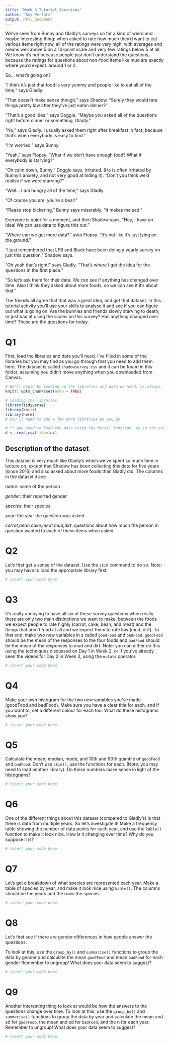 ```yaml
---
title: "Week 3 Tutorial Exercises"
author: "Amy Perfors"
output: html_document
---
```


We've seen from Bunny and Gladly's surveys so far a kind of weird and maybe interesting thing: when asked to rate how much they'd want to eat various items right now, all of the ratings were very high, with averages and means well above 5 on a 10-point scale and very few ratings below 5 at all. We know it's not because people just don't understand the questions, because the ratings for questions about non-food items like mud are exactly where you'd expect: around 1 or 2.

So... what's going on? 

"I think it's just that food is very yummy and people like to eat all of the time," says Gladly.

"That doesn't make sense though," says Shadow. "Surely they would rate things pretty low after they've just eaten dinner?"

"That's a good idea," says Doggie. "Maybe you asked all of the questions right before dinner or something, Gladly."

"No," says Gladly. I usually asked them right after breakfast in fact, because that's when everybody is easy to find."

"I'm worried," says Bunny. 

"Yeah," says Flopsy. "What if we don't have enough food? What if everybody is starving?"

"Oh calm down, Bunny," Doggie says, irritated. (He is often irritated by Bunny's anxiety, and not very good at hiding it). "Don't you think we'd realise if we were starving?"

"Well... I *am* hungry all of the time," says Gladly.

"Of course you are, you're a bear!"

"Please stop bickering," Bunny says miserably. "It makes me sad."

Everyone is quiet for a moment, and then Shadow says, "Hey, I have an idea! We can use data to figure this out."

"Where can we get more data?" asks Flopsy. "It's not like it's just lying on the ground."

"I just remembered that LFB and Black have been doing a yearly survey on just this question," Shadow says.

"Oh yeah that's right!" says Gladly. "That's where I got the idea for the questions in the first place."

"So let's ask them for their data. We can see if anything has changed over time. Also I think they asked about more foods, so we can see if it's about that."

The friends all agree that that was a great idea, and get that dataset. In this tutorial activity you'll use your skills to analyse it and see if you can figure out what is going on. Are the bunnies and friends slowly starving to death, or just bad at using the scales on this survey? Has anything changed over time? These are the questions for today.

# Q1

First, load the libraries and data you'll need. I've filled in some of the libraries but you may find as you go through that you need to add them here. The dataset is called `shadowsurvey.csv` and it can be found in this folder, assuming you didn't move anything when you downloaded from Canvas.

```r
# We'll begin by loading up the libraries and data we need, as always.
knitr::opts_chunk$set(echo = TRUE)

# loading the libraries
library(tidyverse)
library(knitr)
library(here)
# you'll need to add a few more libraries as you go

# ** you need to load the data using the here() function, as in the example in class
d <- read_csv(file=loc)
```

## Description of the dataset

This dataset is very much like Gladly's which we've spent so much time in lecture on, except that Shadow has been collecting this data for five years (since 2016) and also asked about more foods than Gladly did. The columns in the dataset `d` are:

*name*: name of the person

*gender*: their reported gender

*species*: their species

*year*: the year the question was asked

*carrot,bean,cake,meat,mud,dirt*: questions about how much the person in question wanted to each of these items when asked


# Q2

Let's first get a sense of the dataset. Use the `skim` command to do so. Note: you may have to load the appropriate library first.


```r
# insert your code here
```

# Q3

It's really annoying to have all six of these survey questions when really there are only two main distinctions we want to make: between the foods we expect people to rate highly (carrot, cake, bean, and meat) and the things that aren't food at all and we expect them to rate low (mud, dirt). To that end, make two new variables in `d` called `goodFood` and `badFood`. `goodFood` should be the mean of the responses to the four foods and `badFood` should be the mean of the responses to mud and dirt. Note: you can either do this using the techniques discussed on Day 1 in Week 2, or if you've already seen the videos for Day 2 in Week 3, using the `mutate` operator.

```r
# insert your code here
```

# Q4

Make your own histogram for the two new variables you've made (goodFood and badFood). Make sure you have a clear title for each, and if you want to, set a different colour for each too. What do these histograms show you?

```r
# insert your code here
```


# Q5

Calculate the mean, median, mode, and 10th and 90th quantile of `goodFood` and `badFood`. Don't use `skim()`, use the functions for each. (Note: you may need to load another library). Do these numbers make sense in light of the histograms?

```r
# insert your code here
```

# Q6

One of the different things about this dataset (compared to Gladly's) is that there is data from multiple years. So let's investigate it! Make a frequency table showing the number of data points for each year, and use the `kable()` function to make it look nice. How is it changing over time? Why do you suppose it is?

```r
# insert your code here
```

# Q7

Let's get a breakdown of what species are represented each year. Make a table of species by year, and make it look nice using `kable()`. The columns should be the years and the rows the species.

```r
# insert your code here
```

# Q8

Let's first see if there are gender differences in how people answer the questions.

To look at this, use the `group_by()` and `summarise()` functions to group the data by gender and calculate the mean `goodFood` and mean `badFood` for each gender Remember to ungroup! What does your data seem to suggest?

```r
# insert your code here
```

# Q9

Another interesting thing to look at would be how the answers to the questions change over time. To look at this, use the `group_by()` and `summarise()` functions to group the data by year and calculate the mean and sd for `goodFood`, the mean and sd for `badFood`, and the n for each year. Remember to ungroup! What does your data seem to suggest?

```r
# insert your code here
```


